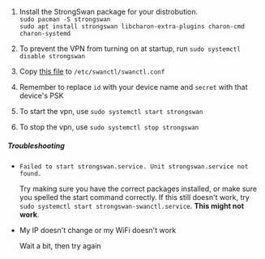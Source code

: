 1. Install the StrongSwan package for your distrobution.										<br />
	`sudo pacman -S strongswan`																	<br />
	`sudo apt install strongswan libcharon-extra-plugins charon-cmd charon-systemd`				<br />

1. To prevent the VPN from turning on at startup, run `sudo systemctl disable strongswan`		<br />
1. Copy [this file](%IPSEC_CONFIG%) to `/etc/swanctl/swanctl.conf`								<br />
1. Remember to replace `id` with your device name and `secret` with that device's PSK			<br />
1. To start the vpn, use `sudo systemctl start strongswan`										<br />
1. To stop the vpn, use `sudo systemctl stop strongswan`										<br />

##### Troubleshooting

* `Failed to start strongswan.service. Unit strongswan.service not found.`		<br />

	Try making sure you have the correct packages installed, or make sure you spelled the start command correctly. If this still
	doesn't work, try `sudo systemctl start strongswan-swanctl.service`. **This might not work**.

* My IP doesn't change or my WiFi doesn't work													<br />

	Wait a bit, then try again